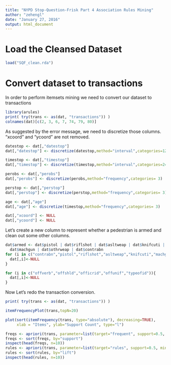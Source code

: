 ```yaml
---
title: "NYPD Stop-Question-Frisk Part 4 Association Rules Mining"
author: "zehengl"
date: "January 27, 2016"
output: html_document
---
```


# Load the Cleansed Dataset
```r
load("SQF_clean.rda")
```

# Convert dataset to transactions
In order to perform itemsets mining we need to convert our dataset to transactions
```r
library(arules)
print( try(trans <- as(dat, "transactions")) )
colnames(dat)[c(2, 3, 6, 7, 74, 79, 80)]
```
As suggested by the error message, we need to discretize those columns. "xcoord" and "ycoord" are not removed.

```r
datestop <- dat[,"datestop"]
dat[,"datestop"] <- discretize(datestop,method="interval",categories=12)

timestop <- dat[,"timestop"]
dat[,"timestop"] <- discretize(timestop,method="interval",categories=24)

perobs <- dat[,"perobs"]
dat[,"perobs"] <- discretize(perobs,method="frequency",categories= 3)

perstop <- dat[,"perstop"]
dat[,"perstop"] <- discretize(perstop,method="frequency",categories= 3)

age <- dat[,"age"]
dat[,"age"] <- discretize(timestop,method="frequency",categories= 3)

dat[,"xcoord"] <- NULL
dat[,"ycoord"] <- NULL
```

Let's create a new column to represent whether a pedestrian is armed and clean out some other columns.
```r
dat$armed <- dat$pistol | dat$riflshot | dat$asltweap | dat$knifcuti | 
  dat$machgun | dat$othrweap | dat$contrabn
for (i in c("contrabn","pistol","riflshot","asltweap","knifcuti","machgun","othrweap")){
  dat[,i]<-NULL
}

for (i in c("offverb","offshld","officrid","offunif","typeofid")){
  dat[,i]<-NULL
}
```

Now Let's redo the transaction conversion.
```r
print( try(trans <- as(dat, "transactions")) )
```

```r
itemFrequencyPlot(trans,topN=20)

plot(sort(itemFrequency(trans, type="absolute"), decreasing=TRUE),
     xlab = "Items", ylab="Support Count", type="l")
```

```r
freqs <- apriori(trans, parameter=list(target="frequent", support=0.5, minlen=2, maxlen=5))
freqs <- sort(freqs, by="support")
inspect(head(freqs, n=10))
rules <- apriori(trans, parameter=list(target="rules", support=0.5, minlen=2, maxlen=5))
rules <- sort(rules, by="lift")
inspect(head(rules, n=10))

```


